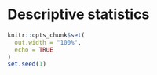 # Descriptive statistics

```r
knitr::opts_chunk$set(
  out.width = "100%",
  echo = TRUE
)
set.seed(1)
```

